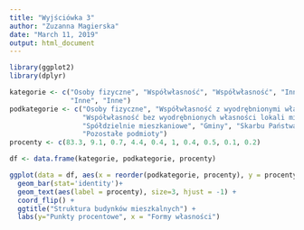 ```yaml
---
title: "Wyjściówka 3"
author: "Zuzanna Magierska"
date: "March 11, 2019"
output: html_document
---
```




```r
library(ggplot2)
library(dplyr)

kategorie <- c("Osoby fizyczne", "Współwłasność", "Współwłasność", "Inne", "Inne", "Inne", "Inne", "Inne",
               "Inne", "Inne")
podkategorie <- c("Osoby fizyczne", "Współwłasność z wyodrębnionymi własnościami lokali mieszkalnych",
                  "Współwłasność bez wyodrębnionych własności lokali mieszkalnych", "Nieustalona",
                  "Spółdzielnie mieszkaniowe", "Gminy", "Skarbu Państwa", "Zakłady pracy", "TBS", 
                  "Pozostałe podmioty")
procenty <- c(83.3, 9.1, 0.7, 4.4, 0.4, 1, 0.4, 0.5, 0.1, 0.2)

df <- data.frame(kategorie, podkategorie, procenty)

ggplot(data = df, aes(x = reorder(podkategorie, procenty), y = procenty)) +
  geom_bar(stat='identity')+
  geom_text(aes(label = procenty), size=3, hjust = -1) + 
  coord_flip() +
  ggtitle("Struktura budynków mieszkalnych") +
  labs(y="Punkty procentowe", x = "Formy własności")
```